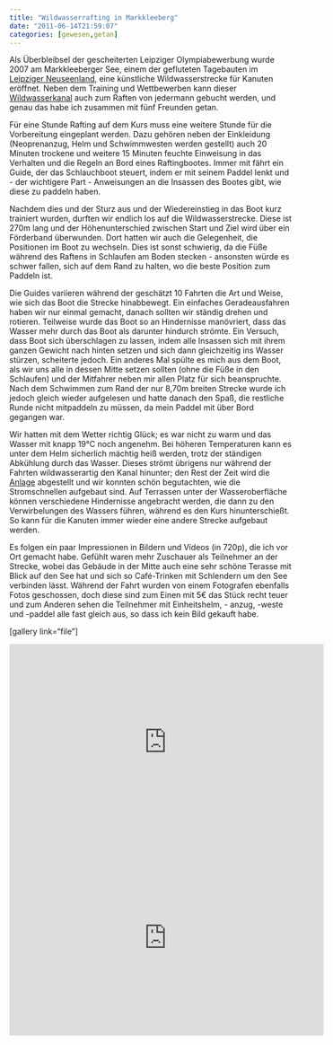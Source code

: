 ```yaml
---
title: "Wildwasserrafting in Markkleeberg"
date: "2011-06-14T21:59:07"
categories: [gewesen,getan]
---
```


Als Überbleibsel der gescheiterten Leipziger Olympiabewerbung wurde 2007 am Markkleeberger See, einem der gefluteten Tagebauten im [Leipziger Neuseenland](http://www.leipzigerneuseenland.de/), eine künstliche Wildwasserstrecke für Kanuten eröffnet. Neben dem Training und Wettbewerben kann dieser [Wildwasserkanal](http://www.kanupark-markkleeberg.com/) auch zum Raften von jedermann gebucht werden, und genau das habe ich zusammen mit fünf Freunden getan.

Für eine Stunde Rafting auf dem Kurs muss eine weitere Stunde für die Vorbereitung eingeplant werden. Dazu gehören neben der Einkleidung (Neoprenanzug, Helm und Schwimmwesten werden gestellt) auch 20 Minuten trockene und weitere 15 Minuten feuchte Einweisung in das Verhalten und die Regeln an Bord eines Raftingbootes. Immer mit fährt ein Guide, der das Schlauchboot steuert, indem er mit seinem Paddel lenkt und - der wichtigere Part - Anweisungen an die Insassen des Bootes gibt, wie diese zu paddeln haben.

Nachdem dies und der Sturz aus und der Wiedereinstieg in das Boot kurz trainiert wurden, durften wir endlich los auf die Wildwasserstrecke. Diese ist 270m lang und der Höhenunterschied zwischen Start und Ziel wird über ein Förderband überwunden. Dort hatten wir auch die Gelegenheit, die Positionen im Boot zu wechseln. Dies ist sonst schwierig, da die Füße während des Raftens in Schlaufen am Boden stecken - ansonsten würde es schwer fallen, sich auf dem Rand zu halten, wo die beste Position zum Paddeln ist.

Die Guides variieren während der geschätzt 10 Fahrten die Art und Weise, wie sich das Boot die Strecke hinabbewegt. Ein einfaches Geradeausfahren haben wir nur einmal gemacht, danach sollten wir ständig drehen und rotieren. Teilweise wurde das Boot so an Hindernisse manövriert, dass das Wasser mehr durch das Boot als darunter hindurch strömte. Ein Versuch, dass Boot sich überschlagen zu lassen, indem alle Insassen sich mit ihrem ganzen Gewicht nach hinten setzen und sich dann gleichzeitig ins Wasser stürzen, scheiterte jedoch. Ein anderes Mal spülte es mich aus dem Boot, als wir uns alle in dessen Mitte setzen sollten (ohne die Füße in den Schlaufen) und der Mitfahrer neben mir allen Platz für sich beanspruchte. Nach dem Schwimmen zum Rand der nur 8,70m breiten Strecke wurde ich jedoch gleich wieder aufgelesen und hatte danach den Spaß, die restliche Runde nicht mitpaddeln zu müssen, da mein Paddel mit über Bord gegangen war.

Wir hatten mit dem Wetter richtig Glück; es war nicht zu warm und das Wasser mit knapp 19°C noch angenehm. Bei höheren Temperaturen kann es unter dem Helm sicherlich mächtig heiß werden, trotz der ständigen Abkühlung durch das Wasser. Dieses strömt übrigens nur während der Fahrten wildwasserartig den Kanal hinunter; den Rest der Zeit wird die [Anlage](http://de.wikipedia.org/wiki/Kanupark_Markkleeberg#Technische_Daten) abgestellt und wir konnten schön begutachten, wie die Stromschnellen aufgebaut sind. Auf Terrassen unter der Wasseroberfläche können verschiedene Hindernisse angebracht werden, die dann zu den Verwirbelungen des Wassers führen, während es den Kurs hinunterschießt. So kann für die Kanuten immer wieder eine andere Strecke aufgebaut werden.

Es folgen ein paar Impressionen in Bildern und Videos (in 720p), die ich vor Ort gemacht habe. Gefühlt waren mehr Zuschauer als Teilnehmer an der Strecke, wobei das Gebäude in der Mitte auch eine sehr schöne Terasse mit Blick auf den See hat und sich so Café-Trinken mit Schlendern um den See verbinden lässt. Während der Fahrt wurden von einem Fotografen ebenfalls Fotos geschossen, doch diese sind zum Einen mit 5€ das Stück recht teuer und zum Anderen sehen die Teilnehmer mit Einheitshelm, - anzug, -weste und -paddel alle fast gleich aus, so dass ich kein Bild gekauft habe.

[gallery link="file"]

<iframe width="560" height="349" src="http://www.youtube.com/embed/_xrCZ9ycEzY?rel=0" frameborder="0" allowfullscreen></iframe>

<iframe width="560" height="349" src="http://www.youtube.com/embed/ujPMpFIn018?rel=0" frameborder="0" allowfullscreen></iframe>
